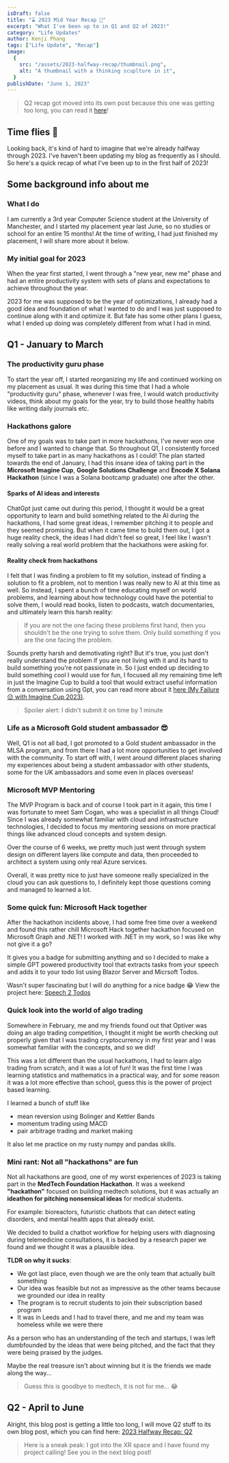```yaml
---
isDraft: false
title: "⌛ 2023 Mid Year Recap 📖"
excerpt: "What I've been up to in Q1 and Q2 of 2023!"
category: "Life Updates"
author: Kenji Phang
tags: ["Life Update", "Recap"]
image:
  {
    src: "/assets/2023-halfway-recap/thumbnail.png",
    alt: "A thumbnail with a thinking scuplture in it",
  }
publishDate: "June 1, 2023"
---
```




> Q2 recap got moved into its own post because this one was getting too long, you can read it [here](/blogs/7_2023-halfway-recap-2)! 

## Time flies 💨

Looking back, it's kind of hard to imagine that we're already halfway through 2023. I've haven't been updating my blog as frequently as I should. So here's a quick recap of what I've been up to in the first half of 2023!

## Some background info about me

### What I do

I am currently a 3rd year Computer Science student at the University of Manchester, and I started my placement year last June, so no studies or school for an entire 15 months! At the time of writing, I had just finished my placement, I will share more about it below.

### My initial goal for 2023

When the year first started, I went through a "new year, new me" phase and had an entire productivity system with sets of plans and expectations to achieve throughout the year.

2023 for me was supposed to be the year of optimizations, I already had a good idea and foundation of what I wanted to do and I was just supposed to continue along with it and optimize it. But fate has some other plans I guess, what I ended up doing was completely different from what I had in mind.

## Q1 - January to March

### The productivity guru phase

To start the year off, I started reorganizing my life and continued working on my placement as usual. It was during this time that I had a whole "productivity guru" phase, whenever I was free, I would watch productivity videos, think about my goals for the year, try to build those healthy habits like writing daily journals etc.

<ImageBox
  src="/assets/2023-halfway-recap/archived-productivity-system.png"
  alt="My productivity system in the bin"
  caption="Sadly they're all in the bin now"
/>

### Hackathons galore

One of my goals was to take part in more hackathons, I've never won one before and I wanted to change that. So throughout Q1, I consistently forced myself to take part in as many hackathons as I could! The plan started towards the end of January, I had this insane idea of taking part in the **Microsoft Imagine Cup**, **Google Solutions Challenge** and **Encode X Solana Hackathon** (since I was a Solana bootcamp graduate) one after the other.

<ImageBox
  src="/assets/2023-halfway-recap/imagine-cup-logo.jpg"
  alt="Imagine cup logo"
  caption="The Microsoft Imagine Cup"
/>
<ImageBox
  src="/assets/2023-halfway-recap/google-solutions-challenge-logo.png"
  alt="Solution challenge logo"
  caption="The Google Solutions Challenge"
/>

#### Sparks of AI ideas and interests

ChatGpt just came out during this period, I thought it would be a great opportunity to learn and build something related to the AI during the hackathons, I had some great ideas, I remember pitching it to people and they seemed promising. But when it came time to build them out, I got a huge reality check, the ideas I had didn't feel so great, I feel like I wasn't really solving a real world problem that the hackathons were asking for.

<ImageBox
  src="/assets/2023-halfway-recap/open-ai-logo.png"
  alt="A picture of a phone and chatgpt"
  caption="It all started from here"
/>

#### Reality check from hackathons

I felt that I was finding a problem to fit my solution, instead of finding a solution to fit a problem, not to mention I was really new to AI at this time as well. So instead, I spent a bunch of time educating myself on world problems, and learning about how technology could have the potential to solve them, I would read books, listen to podcasts, watch documentaries, and ultimately learn this harsh reality:

> If you are not the one facing these problems first hand, then you shouldn't be the one trying to solve them. Only build something if you are the one facing the problem.

Sounds pretty harsh and demotivating right? But it's true, you just don't really understand the problem if you are not living with it and its hard to build something you're not passionate in. So I just ended up deciding to build something cool I would use for fun, I focused all my remaining time left in just the Imagine Cup to build a tool that would extract useful information from a conversation using Gpt, you can read more about it [here (My Failure 😔 with Imagine Cup 2023)](/blogs/failed-imagine-cup).

> Spoiler alert: I didn't submit it on time by 1 minute

### Life as a Microsoft Gold student ambassador 😎

Well, Q1 is not all bad, I got promoted to a Gold student ambassador in the MLSA program, and from there I had a lot more opportunities to get involved with the community. To start off with, I went around different places sharing my experiences about being a student ambassador with other students, some for the UK ambassadors and some even in places overseas!

<ImageBox
  src="/assets/2023-halfway-recap/turin-talk.png"
  alt="A picture of me sharing my experiences"
  caption="Sharing my experiences with students in Turin Polytechnic University, Tashkent"
/>

### Microsoft MVP Mentoring

The MVP Program is back and of course I took part in it again, this time I was fortunate to meet Sam Cogan, who was a specialist in all things Cloud! Since I was already somewhat familiar with cloud and infrastructure technologies, I decided to focus my mentoring sessions on more practical things like advanced cloud concepts and system design.

Over the course of 6 weeks, we pretty much just went through system design on different layers like compute and data, then proceeded to architect a system using only real Azure services.

<ImageBox
  src="/assets/2023-halfway-recap/mvp-mentoring-project.png"
  alt="A diagram of our system design for a recomendation system"
  caption="What we worked on: a recommendation system using Azure services"
/>

Overall, it was pretty nice to just have someone really specialized in the cloud you can ask questions to, I definitely kept those questions coming and managed to learned a lot.

### Some quick fun: Microsoft Hack together

After the hackathon incidents above, I had some free time over a weekend and found this rather chill Microsoft Hack together hackathon focused on Microsoft Graph and .NET! I worked with .NET in my work, so I was like why not give it a go?

It gives you a badge for submitting anything and so I decided to make a simple GPT powered productivity tool that extracts tasks from your speech and adds it to your todo list using Blazor Server and Micrsoft Todos.

<ImageBox
  src="/assets/2023-halfway-recap/speech-to-todos.png"
  alt="A picture showcasing speech 2 todos"
  caption="Speech 2 Todos App"
/>

Wasn't super fascinating but I will do anything for a nice badge 😂
View the project here: [Speech 2 Todos](https://github.com/KenjiPcx/.NET-Graph-Hack-Together)

### Quick look into the world of algo trading

Somewhere in February, me and my friends found out that Optiver was doing an algo trading competition, I thought it might be worth checking out properly given that I was trading cryptocurrency in my first year and I was somewhat familiar with the concepts, and so we did!

<ImageBox
  src="/assets/2023-halfway-recap/optiver-ready-trader-go.gif"
  alt="A gif of the optiver ready trader go competition"
  caption="Ready Trader Go!"
/>

This was a lot different than the usual hackathons, I had to learn algo trading from scratch, and it was a lot of fun! It was the first time I was learning statistics and mathematics in a practical way, and for some reason it was a lot more effective than school, guess this is the power of project based learning.

I learned a bunch of stuff like

- mean reversion using Bolinger and Kettler Bands
- momentum trading using MACD
- pair arbitrage trading and market making

<ImageBox
  src="/assets/2023-halfway-recap/bollinger-bands.jpg"
  alt="A chart showing mean reversion using bollinger bands"
  caption="Mean reversion using Bollinger Bands"
/>

It also let me practice on my rusty numpy and pandas skills.

### Mini rant: Not all "hackathons" are fun

Not all hackathons are good, one of my worst experiences of 2023 is taking part in the **MedTech Foundation Hackathon**. It was a weekend **"**hackathon**"** focused on building medtech solutions, but it was actually an **ideathon for pitching nonsensical ideas** for medical students.

For example: bioreactors, futuristic chatbots that can detect eating disorders, and mental health apps that already exist.

We decided to build a chatbot workflow for helping users with diagnosing during telemedicine consultations, it is backed by a research paper we found and we thought it was a plausible idea.

<ImageBox
  src="/assets/2023-halfway-recap/vexa.png"
  alt="A picture showcasing VEXA"
  caption="VEXA (Virtual EXaminations and Assessments)"
/>

**TLDR on why it sucks**:

- We got last place, even though we are the only team that actually built something
- Our idea was feasible but not as impressive as the other teams because we grounded our idea in reality
- The program is to recruit students to join their subscription based program
- It was in Leeds and I had to travel there, and me and my team was homeless while we were there

As a person who has an understanding of the tech and startups, I was left dumbfounded by the ideas that were being pitched, and the fact that they were being praised by the judges.

Maybe the real treasure isn't about winning but it is the friends we made along the way...

<ImageBox
  src="/assets/2023-halfway-recap/vexa-team.jpeg"
  alt="A picture showcasing VEXA team"
  caption="A couple of boys who are homeless in Leeds"
/>

> Guess this is goodbye to medtech, it is not for me... 😂

## Q2 - April to June

Alright, this blog post is getting a little too long, I will move Q2 stuff to its own blog post, which you can find here: [2023 Halfway Recap: Q2](/blogs/7_2023-halfway-recap-2)

> Here is a sneak peak: I got into the XR space and I have found my project calling!
> See you in the next blog post!
